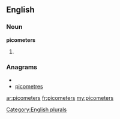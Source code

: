 ==English==

===Noun===
'''picometers'''

# {{plural of|[[picometer]]}}

===Anagrams===
* {{alphagram|ceeimoprst}}
* [[picometres#English|picometres]]

[[Category:English plurals]]

[[ar:picometers]]
[[fr:picometers]]
[[my:picometers]]
